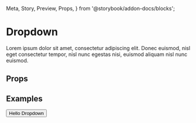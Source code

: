   Meta,
  Story,
  Preview,
  Props,
} from '@storybook/addon-docs/blocks';

<Meta title="Core/Dropdown" component={Button} />

# Dropdown

Lorem ipsum dolor sit amet, consectetur adipiscing elit. Donec euismod, nisl eget consectetur tempor, nisl nunc egestas nisi, euismod aliquam nisl nunc euismod.

## Props

<Props of={Box} />

## Examples

<Preview>
  <Story name="Default">
    <Button>Hello Dropdown</Button>
  </Story>
</Preview>
